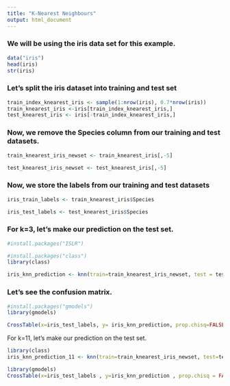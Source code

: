 ---
title: "K-Nearest Neighbours"
output: html_document
---

### We will be using the iris data set for this example.

```{r}
data("iris")
head(iris)
str(iris)
```

### Let's split the iris dataset into training and test set

```{r}
train_index_knearest_iris <- sample(1:nrow(iris), 0.7*nrow(iris))
train_knearest_iris <-iris[train_index_knearest_iris,]
test_knearest_iris <- iris[-train_index_knearest_iris,]

```
### Now, we remove the Species column from our training and test datasets.


```{r}
train_knearest_iris_newset <- train_knearest_iris[,-5]

test_knearest_iris_newset <- test_knearest_iris[,-5]

```
### Now, we store the labels from our training and test datasets

```{r}
iris_train_labels <- train_knearest_iris$Species

iris_test_labels <- test_knearest_iris$Species

```
### For k=3, let's make our prediction on the test set.

```{r}
#install.packages("ISLR")

#install.packages("class")
library(class)

iris_knn_prediction <- knn(train=train_knearest_iris_newset, test = test_knearest_iris_newset , cl=iris_train_labels, k=3)


```
### Let's see the confusion matrix.
```{r}

#install.packages("gmodels")
library(gmodels)

CrossTable(x=iris_test_labels, y= iris_knn_prediction, prop.chisq=FALSE)

```

For k=11, let's make our prediction on the test set.


```{r}
library(class)
iris_knn_prediction_11 <- knn(train=train_knearest_iris_newset, test=test_knearest_iris_newset, cl=iris_train_labels , k=11)

library(gmodels)
CrossTable(x=iris_test_labels , y=iris_knn_prediction , prop.chisq = FALSE)
```

